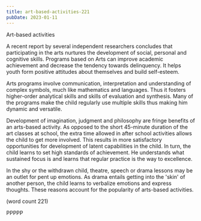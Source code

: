 ```yaml
---
title: art-based-activities-221
pubDate: 2023-01-11
---
```


Art-based activities

A recent report by several independent researchers concludes that 
participating in the arts nurtures the development of social, personal and 
cognitive skills. Programs based on Arts can improve academic achievement 
and decrease the tendency towards delinquency. It helps youth form 
positive attitudes about themselves and build self-esteem.

Arts programs involve communication, interpretation and understanding of 
complex symbols, much like mathematics and languages. Thus it fosters 
higher-order analytical skills and skills of evaluation and synthesis. 
Many of the programs make the child regularly use multiple skills thus 
making him dynamic and versatile. 

Development of imagination, judgment and philosophy are fringe benefits of 
an arts-based activity. As opposed to the short 45-minute duration of the 
art classes at school, the extra time allowed in after school activities 
allows the child to get more involved. This results in more satisfactory 
opportunities for development of latent capabilities in the child. In 
turn, the child learns to set high standards of achievement. He 
understands what sustained focus is and learns that regular practice is 
the way to excellence. 

In the shy or the withdrawn child, theatre, speech or drama lessons may be 
an outlet for pent up emotions. As drama entails getting into the 'skin' 
of another person, the child learns to verbalize emotions and express 
thoughts. These reasons account for the popularity of arts-based 
activities.  

(word count 221)

PPPPP